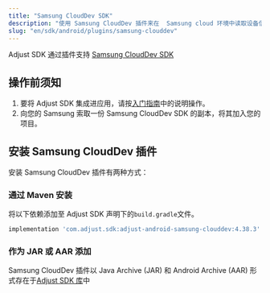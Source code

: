 ```yaml
---
title: "Samsung CloudDev SDK"
description: "使用 Samsung CloudDev 插件来在  Samsung cloud 环境中读取设备信息。"
slug: "en/sdk/android/plugins/samsung-clouddev"
---
```

Adjust SDK 通过插件支持 [Samsung CloudDev SDK](https://developer.samsung.com/instant-plays/samsung-clouddev-sdk/get-started.html) 

操作前须知
-----

1. 要将 Adjust SDK 集成进应用，请按[入门指南](/en/sdk/android)中的说明操作。
2. 向您的 Samsung 索取一份 Samsung CloudDev SDK 的副本，将其加入您的项目。

安装 Samsung CloudDev 插件
----------------------

安装 Samsung CloudDev 插件有两种方式：

### 通过 Maven 安装

将以下依赖添加至 Adjust SDK 声明下的`build.gradle`文件。

```groovy
implementation 'com.adjust.sdk:adjust-android-samsung-clouddev:4.38.3'
```

### 作为 JAR 或 AAR 添加

Samsung CloudDev 插件以 Java Archive \(JAR\) 和 Android Archive \(AAR\) 形式存在于[Adjust SDK 库](https://github.com/adjust/android_sdk/releases/latest)中

